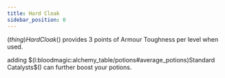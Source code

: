 ```yaml
---
title: Hard Cloak
sidebar_position: 0
---
```



$(thing)Hard Cloak$() provides 3 points of Armour Toughness per level when used.

adding $(l:bloodmagic:alchemy_table/potions#average_potions)Standard Catalysts$() can further boost your potions.


